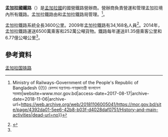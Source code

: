 {{Infobox company
| name                = 孟加拉國鐵路
| native_name         = {{lang|bn|বাংলাদেশ রেলওয়ে}}
| logo                = <!-- 檔案不存在 Bangladesh Railway logo.jpg ，可從英文維基百科取得 -->
| logo_size           = 
| image               = 
| type                = {{link-en|孟加拉國政府|Government of Bangladesh}}部門
| industry            = 鐵路
| foundation          = {{start date and age|df=yes|1862|11|15}}
| dissolved           = 
| location_city       = {{BAN}}達卡
| locations           = <!--# of locations-->
| area_served         = Bangladesh
| key_people          = Mohammad Amzad Hossain<ref>{{cite web |url=http://railway.portal.gov.bd/site/page/cc819e84d-0071-4411-b6b9-cbd30bd6fdc |title=| Bangladesh Railway-Government of the People of Republic Bangladesh | বাংলাদেশ রেলওয়ে-গণপ্রজাতন্ত্রী বাংলাদেশ সরকার |publisher=Railway.portal.gov.bd |accessdate=2016-08-06 |archive-date=2018-11-05 |archive-url=https://web.archive.org/web/20181105202641/http://railway.portal.gov.bd/site/page/cc819e84d-0071-4411-b6b9-cbd30bd6fdc |dead-url=no }}</ref>
| products            = 
| services            = 
| revenue             = [[孟加拉塔卡|৳]] 80.02億<ref name="adb.org">{{cite web |url=http://www.adb.org/sites/default/files/linked-documents/49094-001-sd-01.pdf |title=Railway Reform Progress Report |website=Adb.org |accessdate=2016-08-07 |archive-date=2016-06-03 |archive-url=https://web.archive.org/web/20160603191226/http://www.adb.org/sites/default/files/linked-documents/49094-001-sd-01.pdf |dead-url=no }}</ref>
| revenue_year        = 2014
| operating_income    = 
| net_income          = {{loss}} [[孟加拉塔卡|৳]] - 80.15億<ref name="adb.org"/>
| net_income_year     = 2014
| aum                 = 鐵路運輸
| num_employees       = 27,535<ref name="personnel">{{Cite web |url=http://railway.portal.gov.bd/site/page/5c72f07e-c25d-4d3d-89bd-adc04ed4dbc4/%E0%A6%9C%E0%A6%A8%E0%A6%AC%E0%A6%B2 |title=存档副本 |access-date=2021-09-06 |archive-date=2016-06-02 |archive-url=https://web.archive.org/web/20160602225053/http://railway.portal.gov.bd/site/page/5c72f07e-c25d-4d3d-89bd-adc04ed4dbc4/ |dead-url=no }}</ref>
| num_employees_year  = 2015
| owner               = [[英屬印度|英屬印度]]<small>（直至1947年）</small><br />[[巴基斯坦自治領|巴基斯坦自治領]]<small>（1947-1956）</small><br />{{link-en|巴基斯坦政府|Government of Pakistan}}<small>（1956-1962）</small><br />{{link-en|東巴基斯坦政府|Government of East Pakistan}}<small>（1962-1971）</small><br />{{link-en|孟加拉國政府|Government of Bangladesh}}<small>（1971至今）</small>
| parent              = {{link-en|孟加拉國政府|Government of Bangladesh}}
| divisions           = 東區及西區
| subsid              = 
| footnotes           = 
| location_country    = Bangladesh
| homepage            = {{url|http://www.railway.gov.bd/}}
}}
{{Infobox rail network
|name            = 孟加拉鐵路
|color           = 
|logo            = 
|image           = <!-- 檔案不存在 File:Map Bangladesh RoadRail.png -->
|caption         = 孟加拉國鐵路網絡
|nationalrailway = {{link-en|鐵道部 (孟加拉國)|Ministry of Railways (Bangladesh)|鐵道部}}
|infrastructure  = 
|majoroperators  = 孟加拉國鐵路
|ridership       = 6500萬人次（2014年）<ref name="adb.org"/>
|passkm          = 81.35億<ref name="adb.org"/>
|freight         = 252萬公噸<ref name="adb.org"/>
|length          = {{convert|3600|km|mi}}
|doublelength    = {{convert|1225|km|mi}}
|ellength        = 
|freightlength   = 
|hslength        = 
|ogauge          = 
|ogaugelength    = 
|gauge           = 
|hsgauge         = 
|gauge1          = 米軌
|gauge1length    = {{convert|2025|km|mi}}
|gauge2          = 寬軌
|gauge2length    = {{convert|1575|km|mi}}
|gauge3          = 
|gauge3length    = 
|gauge4          = 
|gauge4length    = 
|el              = 
|el1             = 
|el1length       = 
|el2             = 
|el2length       = 
|el3             = 
|el3length       = 
|notunnels       = 
|tunnellength    = 
|longesttunnel   = 
|nobridges       = 3,650<ref name="adb.org"/> <br> 546 (Major) <br> 3,104 (Minor)
|longestbridge   = {{link-en|孟加孟都大橋|Bangabandhu Bridge}}（雙軌距，4.8公里）<br>{{link-en|哈丁吉大橋|Hardinge Bridge}}（寬軌距，1.8公里）
|nostations      = 498
|highelevation   = 
|highelat        = 
|lowelevation    = 
|lowelat         = 
|map             = 
|mapcaption      = 
}}

'''孟加拉國鐵路'''（{{lang-bn|বাংলাদেশ রেলওয়ে}}）是[[孟加拉國|孟加拉國]]的國營鐵路營辦商。營辦商負責營運和管理孟加拉境內所有鐵路。孟加拉鐵路由{{link-en|鐵道部 (孟加拉國)|Ministry of Railways (Bangladesh)|鐵道部}}和孟加拉鐵路局管理。<ref>{{Cite web|url=http://www.mor.gov.bd/site/page/4392da01-5ee6-42b8-b03f-d4028daf0751/History-and-main-activities|title=রেলপথ মন্ত্রণালয়ের সংক্ষিপ্ত ইতিহাস ও প্রধান কার্যাবলী {{!}}Ministry of Railways-Government of the People's Republic of Bangladesh {{!}} রেলপথ মন্ত্রণালয়-গণপ্রজাতন্ত্রী বাংলাদেশ সরকার|website=www.mor.gov.bd|access-date=2017-08-17|archive-date=2018-11-06|archive-url=https://web.archive.org/web/20181106005041/https://mor.gov.bd/site/page/4392da01-5ee6-42b8-b03f-d4028daf0751/History-and-main-activities|dead-url=no}}</ref>。

孟加拉鐵路系統全長3600公里。2009年孟加拉鐵路有34,168名人員<ref>{{cite web|url=http://www.railway.gov.bd/br_short.asp|title=Archived copy|archiveurl=https://web.archive.org/web/20091203022024/http://www.railway.gov.bd/br_short.asp|archivedate=2009-12-03|url-status=yes|accessdate=2009-12-15}}</ref>。2014年，孟加拉鐵路運送6500萬乘客和252萬公噸貨物。鐵路每年運送81.35億乘客公里和6.77億公噸公里<ref name="adb.org" />。
== 參考資料 ==
{{Reflist}}

{{亞洲題目|鐵路}}
[[Category:孟加拉国铁路|]]